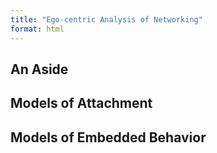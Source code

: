 ```yaml
---
title: "Ego-centric Analysis of Networking"
format: html
---
```


## An Aside

## Models of Attachment

## Models of Embedded Behavior

